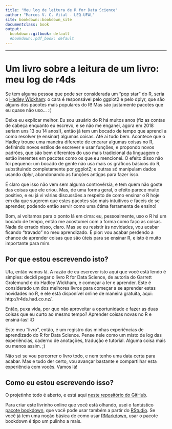 ```yaml
---
title: "Meu log de leitura de R for Data Science"
author: "Marcos V. C. Vital - LEQ-UFAL"
site: bookdown::bookdown_site
documentclass: book
output:
  bookdown::gitbook: default
  #bookdown::pdf_book: default
---
```


***

# Um livro sobre a leitura de um livro: meu log de r4ds {-}

Se tem alguma pessoa que pode ser considerada um “pop star” do R, seria o [Hadley Wickham](http://hadley.nz/): o cara é responsável pelo ggplot2 e pelo dplyr, que são alguns dos pacotes mais populares do R! Mas são justamente pacotes que eu quase não uso… :(

Deixe eu explicar melhor. Eu sou usuário do R há muitos anos (fiz as contas de cabeça enquanto eu escrevo, e se não me enganei, agora em 2018 seriam uns 13 ou 14 anos!), então já tem um bocado de tempo que aprendi a como resolver (e ensinar) algumas coisas. Até aí tudo bem. Acontece que o Hadley trouxe uma maneira diferente de encarar algumas coisas no R, definindo novos estilos de escrever e usar funções, e propondo novos padrões, que são bem diferentes do uso mais tradicional da linguagem e estão inerentes em pacotes como os que eu mencionei. O efeito disso não foi pequeno: um bocado de gente não usa mais os gráficos básicos do R, substituindo completamente por ggplot2; e outras só manipulam dados usando dplyr, abandonando as funções antigas para fazer isso.

É claro que isso não vem sem alguma controvérsia, e tem quem não goste das coisas que ele criou. Mas, de uma forma geral, o efeito parece muito positivo, e eu já vi várias discussões a respeito de como ensinar o R hoje em dia que sugerem que estes pacotes são mais intuitivos e fáceis de se aprender, podendo então servir como uma ótima ferramenta de ensino!

Bom, aí voltamos para o ponto lá em cima: eu, pessoalmente, uso o R há um bocado de tempo, então me acostumei com a forma como faço as coisas. Nada de errado nisso, claro. Mas se eu resistir às novidades, vou acabar ficando “travado” no meu aprendizado. E pior: vou acabar perdendo a chance de aprender coisas que são úteis para se ensinar R, e isto é muito importante para mim.

## Por que estou escrevendo isto? {-}

Ufa, então vamos lá. A razão de eu escrever isto aqui que você está lendo é simples: decidi pegar o livro R for Data Science, de autoria do Garrett Grolemund e do Hadley Wickham, e começar a ler e aprender. Este é considerado um dos melhores livros para começar a se aprender estas novidades no R, e ele está disponível online de maneira gratuita, aqui: http://r4ds.had.co.nz/.

Então, puxa vida, por que não aproveitar a oportunidade e fazer as duas coisas que eu curto ao mesmo tempo? Aprender coisas novas no R e ensiná-las! :D

Este meu “livro”, então, é um registro das minhas experiências de aprendizado do R for Data Science. Pense nele como um misto de log das experiências, caderno de anotações, tradução e tutorial. Alguma coisa mais ou menos assim. ;)

Não sei se vou percorrer o livro todo, e nem tenho uma data certa para acabar. Mas e tudo der certo, vou avançar bastante e compartilhar esta experiência com vocês. Vamos lá!

## Como eu estou escrevendo isso? {-}

O projetinho todo é aberto, e está aqui [neste repositório do GitHub](https://github.com/marcosvital/meu-log-de-r4ds).

Para criar este livrinho online que você está olhando, usei o fantástico [pacote bookdown](https://bookdown.org/yihui/bookdown/), que você pode usar também a partir do [RStudio](https://www.rstudio.com/). Se você já tem uma noção básica de como usar [RMarkdown](https://rmarkdown.rstudio.com/), usar o pacote bookdown é tipo um pulinho a mais.
